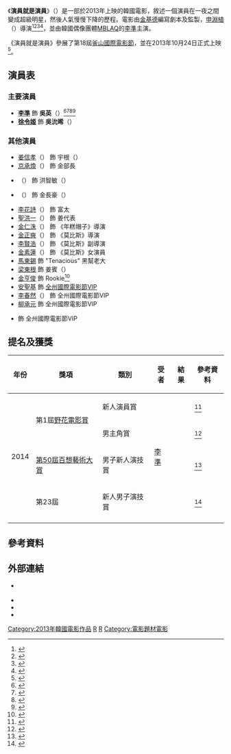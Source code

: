 {{noteTA
|G1=Show
}}
{{Infobox Film
| name          = 演員就是演員
| original_name = {{lang|ko|배우는 배우다}} 
| image         = Rough Play poster.jpg
| director      = [[申淵植|申淵植]]（{{lang|ko|신연식}}）
| producer      = [[金智泳|金智泳]]（{{lang|ko|김지영}}）
| writer        = [[金基德|金基德]]（{{lang|ko|김기덕}}）
|starring       = [[李準_(歌手)|李準]]、[[徐令姬|徐令姬]]
|music          =  
|cinematography = [[崔英晉|崔英晉]]（{{lang|ko|최영진}}）
|editing        = [[金廷訓|金廷訓]]（{{lang|ko|김정훈}}）
|distributor    = NEW
|released       = {{film date|2013|10|4|[[釜山國際電影節|釜山國際電影節]]|2013|10|24|韓國|2014|7|11|台灣（日韓巨星映畫祭）<ref>{{cite web|url=http://udn.com/NEWS/ENTERTAINMENT/ENT3/8661644.shtml|title=日韓巨星映畫祭 「愛在初相遇」7月上映 - 聯合新聞網|language=|publisher=Yahoo!奇摩|accessdate=May 9, 2014|archive-date=2014-05-09|archive-url=https://web.archive.org/web/20140509001426/http://udn.com/NEWS/ENTERTAINMENT/ENT3/8661644.shtml|dead-url=no}}</ref>}}
|runtime        = 113分鐘
|country        = 韓國
|language       = 韓語
|budget         = 
|gross          = {{USD|592,021}}<ref>{{cite web|url=http://www.boxofficemojo.com/intl/korea/yearly/?yr=2013&sort=gross&order=DESC&pagenum=2&p=.htm|title=South Korea Yearly Box Office 2013|work=[[Box_Office_Mojo|Box Office Mojo]]|accessdate=2014-01-06|archive-date=2016-03-04|archive-url=https://web.archive.org/web/20160304125932/http://www.boxofficemojo.com/intl/korea/yearly/?yr=2013&sort=gross&order=DESC&pagenum=2&p=.htm|dead-url=no}}</ref>
|cn_name  = 
|hk_name  = 墮落星星的你
|tw_name  = 殘酷舞台
}}
{{Infobox Korean name
 | hangul      = {{linktext|배|우|는}} 배우{{linktext|다}} 
 | hanja       = {{linktext|俳|優}}는 俳優다
 | rr          = Baeuneun Baeuda 
 | mr          = Paenŭn Paeuta
}}
《'''演員就是演員'''》（{{lang-ko|'''배우는 배우다'''}}）是一部於2013年上映的韓國電影，敘述一個演員在一夜之間變成超級明星，然後人氣慢慢下降的歷程。電影由[[金基德|金基德]]編寫劇本及監製，[[申淵植|申淵植]]（{{lang-ko|신연식}}）導演<ref>{{cite web|last=Lee|first=Hye-ji|title=Lee Joon's New Movie Cranks Up|url=http://www.tenasia.com/archives/39387|work=TenAsia|accessdate=2013-01-22|date=22 January 2013|archive-date=2013-09-22|archive-url=https://web.archive.org/web/20130922195312/http://www.tenasia.com/archives/39387|dead-url=no}}</ref><ref>{{cite web|last=Noh|first=Jean|title=Kim Ki-duk produces action thriller Rough Play|url=http://www.screendaily.com/news/asia-pacific/kim-ki-duk-produces-action-thriller-rough-play/5050941.article|work=[[Screen_International|Screen International]]|accessdate=2013-01-25|date=23 January 2013|archive-date=2020-09-22|archive-url=https://web.archive.org/web/20200922114136/https://www.screendaily.com/news/asia-pacific/kim-ki-duk-produces-action-thriller-rough-play/5050941.article|dead-url=no}}</ref><ref>{{cite web|last=Conran|first=Pierce|title=KIM Ki-duk Produced ROUGH PLAY Heading for Theaters|url=http://www.koreanfilm.or.kr/jsp/news/news.jsp?mode=VIEW&seq=2197|work=Korean Film Council|accessdate=2013-01-25|date=24 January 2013|archive-date=2020-09-24|archive-url=https://web.archive.org/web/20200924084538/http://www.koreanfilm.or.kr/jsp/news/news.jsp?mode=VIEW&seq=2197|dead-url=no}}</ref><ref>{{cite web|title=Director of ''Rough Play'' says "Lee Joon is a Godsend!"|url=http://english.kbs.co.kr/hallyu/entertainment_news_view.html?No=8603|work=KBS Global|accessdate=2014-01-13|date=24 September 2013|archive-date=2020-11-25|archive-url=https://web.archive.org/web/20201125060617/http://english.kbs.co.kr/hallyu/entertainment_news_view.html?No=8603|dead-url=no}}</ref>，並由韓國偶像團體[[MBLAQ|MBLAQ]]的[[李準_(歌手)|李準]]主演。

《演員就是演員》參展了第18屆[[釜山國際電影節|釜山國際電影節]]，並在2013年10月24日正式上映<ref>{{cite web|last=Lee|first=Hye-ji|title=MBLAQ Lee Joon's New Film Invited to Busan Int'l Film Fest|url=http://www.tenasia.com/archives/72623|work=TenAsia|accessdate=2013-09-13|date=10 September 2013|archive-date=2013-10-23|archive-url=https://web.archive.org/web/20131023062500/http://www.tenasia.com/archives/72623|dead-url=no}}</ref>。

== 演員表 ==
=== 主要演員 ===
*'''[[李準_(歌手)|李準]]''' 飾 '''吳英'''（{{lang|ko|오영}}）<ref>{{cite web|last=Ho|first=Stewart|title=MBLAQ's Lee Joon in Discussion to Join Director Kim Ki Duk's Next Feature|url=http://enewsworld.mnet.com/enews/contents.asp?idx=19710|work=enewsWorld|publisher=CJ E&M|accessdate=2012-11-28|date=2 November 2012}}{{Dead link|date=2020年2月 |bot=InternetArchiveBot |fix-attempted=yes }}</ref><ref>{{cite web|last=Sunwoo|first=Carla|title=Idol singer snapped up by Kim Ki-duk|url=http://koreajoongangdaily.joinsmsn.com/news/article/article.aspx?aid=2961763|work=[[Korea_JoongAng_Daily|Korea JoongAng Daily]]|accessdate=2012-11-28|date=5 November 2012|deadurl=yes|archiveurl=https://web.archive.org/web/20130324033301/http://koreajoongangdaily.joinsmsn.com/news/article/article.aspx?aid=2961763|archivedate=2013年3月24日}}</ref><ref>{{cite web|last=Choi|first=Shin-ae|title=Lee Joon Wants Stars in Need of a Reality Check to Watch His Movie|url=http://mwave.interest.me/enewsworld/en/article/48382|work=enewsWorld|accessdate=2013-10-22|date=17 October 2013|archive-date=2013-10-21|archive-url=https://web.archive.org/web/20131021004027/http://mwave.interest.me/enewsworld/en/article/48382|dead-url=no}}</ref><ref>{{cite web|title=MBLAQ's Lee Joon Sheds Boy Band Image for Tough Guy Role|url=http://english.chosun.com/site/data/html_dir/2013/11/02/2013110200460.html|work=[[The_Chosun_Ilbo|The Chosun Ilbo]]|accessdate=2014-01-07|date=2 November 2013|archive-date=2013-11-06|archive-url=https://web.archive.org/web/20131106044952/http://english.chosun.com/site/data/html_dir/2013/11/02/2013110200460.html|dead-url=no}}</ref> 
*'''[[徐令姬|徐令姬]]''' 飾 '''吳沇晞'''（{{lang|ko|오연희}}）

=== 其他演員 ===
*[[姜信孝_(演員)|姜信孝]]（{{lang|ko|강신효}}） 飾 宇根（{{lang|ko|우근}}）
*[[京承煥|京承煥]]（{{lang|ko|경성환}}） 飾 金部長
*{{link-ko|閔智吳|민지오}}（{{lang|ko|민지오}}） 飾 洪智敏（{{lang|ko|홍지민}}）
*{{link-ko|徐範碩|서범석 (배우)}}（{{lang|ko|서범석}}） 飾 金長豪（{{lang|ko|김장호}}）
*[[李花詩|李花詩]]（{{lang|ko|이화시}}） 飾 富太
*[[聖洪一|聖洪一]]（{{lang|ko|성홍일}}） 飾 姜代表
*[[金仁洙|金仁洙]]（{{lang|ko|김인수}}） 飾 《年糕帽子》導演
*[[金正奭|金正奭]]（{{lang|ko|김정석}}） 飾 《莫比斯》導演
*[[李賢浩|李賢浩]]（{{lang|ko|이현호}}） 飾 《莫比斯》副導演
*[[金素蓮|金素蓮]]（{{lang|ko|김소연}}） 飾 《莫比斯》女演員
*[[馬東錫|馬東錫]] 飾 "Tenacious" 黑幫老大
*[[梁東根|梁東根]] 飾 姜賓（{{lang|ko|강빈}}）
*[[金亨俊|金亨俊]] 飾 Rookie<ref>{{cite web|last=Jeon|first=Su-mi|title=Kim Hyung Jun Cast for Kim Ki Duk Film ''Actors are Actors''|url=http://enewsworld.mnet.com/enews/contents.asp?idx=21883|work=enewsWorld|publisher=CJ E&M|accessdate=2012-11-28|date=23 November 2012}}{{Dead link|date=2020年2月 |bot=InternetArchiveBot |fix-attempted=yes }}</ref>
*[[安聖基|安聖基]] 飾 [[全州國際電影節|全州國際電影節]][[VIP|VIP]]
*[[李春然|李春然]]（{{lang|ko|이춘연}}） 飾 全州國際電影節VIP
*[[柳承元|柳承元]] 飾 全州國際電影節VIP
*{{link-ko|金花雨|김꽃비}} 飾 全州國際電影節VIP

==提名及獲獎==
{| class="wikitable"
|-
! 年份 !! 獎項 !! 類別 !! 受者 !! 結果 !! 參考資料
|-
| rowspan=4| 2014 || rowspan=2| 第1屆[[野花電影賞|野花電影賞]] || 新人演員賞 || rowspan=4| [[李準_(歌手)|李準]] || {{won}} || <ref>{{cite web|last=Kim|first=Hee-eun|title=Lee Joon wins first film award|url=http://koreajoongangdaily.joins.com/news/article/Article.aspx?aid=2987361|work=[[Korea_JoongAng_Daily|Korea JoongAng Daily]]|accessdate=2014-04-04|date=4 April 2014|archive-date=2020-09-03|archive-url=https://web.archive.org/web/20200903075610/https://koreajoongangdaily.joins.com/news/article/Article.aspx?aid=2987361|dead-url=no}}</ref> 
|-
| 男主角賞 || {{nom}} || <ref>{{cite web|title=Wildflower Film Awards|url=http://www.koreanfilm.org/wildflower/awards-eng.html|work=Koreanfilm.org|accessdate=2014-04-04date=10 February 2014|archive-date=2020-11-04|archive-url=https://web.archive.org/web/20201104023045/http://www.koreanfilm.org/wildflower/awards-eng.html|dead-url=no}}</ref>
|-
| [[第50屆百想藝術大賞|第50屆百想藝術大賞]] || 男子新人演技賞 || {{nom}} ||<ref>{{cite web | url=http://isplus.live.joins.com/100sang/Candidate/c_sub1.aspx?tp=2&pidx=1726 | title=제 50회 백상예술대상 - 2014 후보자·작품 - 영화 부문후보 - 남자 신인 연기상 | publisher=第50屆百想藝術大賞官方網站 | date=2014-04-28 | accessdate=2014-05-01 | language=ko | archive-date=2016-03-04 | archive-url=https://web.archive.org/web/20160304114239/http://isplus.live.joins.com/100sang/Candidate/c_sub1.aspx?tp=2&pidx=1726 | dead-url=yes }}</ref>
|-
| 第23屆{{link-ko|釜日電影賞|부일영화상}} || 新人男子演技賞 || {{nom}}  ||<ref>{{cite web|url=http://www.busan.com/w2010/builfilm/031.html |title=제 23회 부일영화상 |publisher=第23屆釜日電影賞官方網站 |date=2014-08-21 |accessdate=2014-09-08 |language=ko |deadurl=yes |archiveurl=https://archive.is/20130102133512/http://www.busan.com/w2010/builfilm/031.html |archivedate=2013-01-02 }}</ref>
|-
|}

==參考資料==
{{Reflist}}

==外部連結==
* {{official website|http://www.actor2013.co.kr/}} {{ko icon}}
* {{kmdb film|13953|演員就是演員}}
* {{IMDb title|2653262|演員就是演員}}
* {{hancinema film|Rough_Play|演員就是演員}}

{{金基德}}

[[Category:2013年韓國電影作品|Category:2013年韓國電影作品]]
[[Category:韩国剧情片|R]]
[[Category:韓語電影|R]]
[[Category:電影題材電影|Category:電影題材電影]]